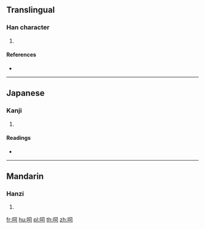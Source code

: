 ==Translingual==

===Han character===
{{Han char|rn=30|rad=口|as=05|sn=8|four=|canj=RSMR|ids=⿰口司}}

# {{defn|Han|sort=口05}}

====References====
* {{Han ref|kx=0181.210|dkj=03426|dj=0399.280|hdz=10609.020|uh=545E|ud=21598}}

----

==Japanese==

===Kanji===
{{ja-kanji|grade=|rs=口05}}

# {{defn|lang=ja|sort=口05}}

====Readings====
* {{ja-readings|on=[[し]] (shi), [[ち]] (chi)|kun=[[かみかえす]] (kamikaesu)}}

----

==Mandarin==

===Hanzi===
{{cmn-hanzi|pin=[[shī]] ([[shi1]])|wg=shih<sup>1</sup>}}

# {{defn|lang=cmn|sort=口05}}

[[fr:呞]]
[[hu:呞]]
[[pl:呞]]
[[th:呞]]
[[zh:呞]]